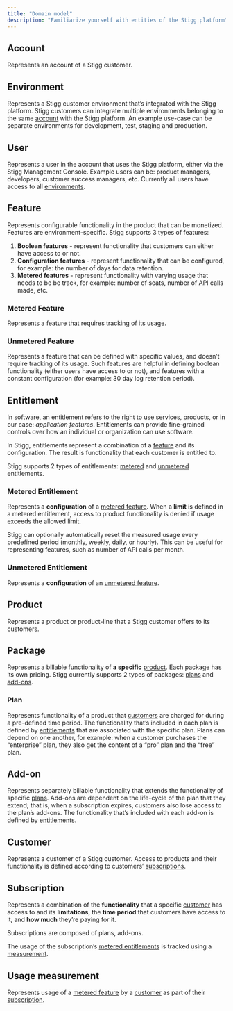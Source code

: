 ```yaml
---
title: "Domain model"
description: "Familiarize yourself with entities of the Stigg platform"
---
```


## Account

Represents an account of a Stigg customer.

## Environment

Represents a Stigg customer environment that’s integrated with the Stigg platform. Stigg customers can integrate multiple environments belonging to the same [account](#account) with the Stigg platform. An example use-case can be separate environments for development, test, staging and production.

## User

Represents a user in the account that uses the Stigg platform, either via the Stigg Management Console. Example users can be: product managers, developers, customer success managers, etc. Currently all users have access to all [environments](#environment).

## Feature

Represents configurable functionality in the product that can be monetized. Features are environment-specific. Stigg supports 3 types of features:

1. **Boolean features** \- represent functionality that customers can either have access to or not.
2. **Configuration features** \- represent functionality that can be configured, for example: the number of days for data retention.
3. **Metered features** \- represent functionality with varying usage that needs to be be track, for example: number of seats, number of API calls made, etc.
  
### Metered Feature

Represents a feature that requires tracking of its usage. 

  
### Unmetered Feature

Represents a feature that can be defined with specific values, and doesn’t require tracking of its usage. Such features are helpful in defining boolean functionality (either users have access to or not), and features with a constant configuration (for example: 30 day log retention period).

## Entitlement

In software, an entitlement refers to the right to use services, products, or in our case: _application features_. Entitlements can provide fine-grained controls over how an individual or organization can use software.

In Stigg, entitlements represent a combination of a [feature](#feature) and its configuration. The result is functionality that each customer is entitled to.

Stigg supports 2 types of entitlements: [metered](#metered-entitlement) and [unmetered](#unmetered-entitlement) entitlements.

  
### Metered Entitlement

Represents a **configuration** of a [metered feature](#metered-feature). When a **limit** is defined in a metered entitlement, access to product functionality is denied if usage exceeds the allowed limit.

Stigg can optionally automatically reset the measured usage every predefined period (monthly, weekly, daily, or hourly). This can be useful for representing features, such as number of API calls per month.

  
### Unmetered Entitlement

Represents a **configuration** of an [unmetered feature](#unmetered-feature).

## Product

Represents a product or product-line that a Stigg customer offers to its customers.

## Package

Represents a billable functionality of **a specific** [product](#product). Each package has its own pricing. Stigg currently supports 2 types of packages: [plans](#plan) and [add-ons](#add-on).

  
### Plan

Represents functionality of a product that [customers](#customer) are charged for during a pre-defined time period. The functionality that’s included in each plan is defined by [entitlements](#entitlement) that are associated with the specific plan. Plans can depend on one another, for example: when a customer purchases the “enterprise” plan, they also get the content of a “pro” plan and the “free” plan.

  
## Add-on

Represents separately billable functionality that extends the functionality of specific [plans](https://stigg.readme.io/docs/glossary#plan). Add-ons are dependent on the life-cycle of the plan that they extend; that is, when a subscription expires, customers also lose access to the plan’s add-ons. The functionality that’s included with each add-on is defined by [entitlements](https://stigg.readme.io/docs/glossary#entitlement).

## Customer

Represents a customer of a Stigg customer. Access to products and their functionality is defined according to customers’ [subscriptions](#subscription).

## Subscription

Represents a combination of the **functionality** that a specific [customer](#customer) has access to and its **limitations**, the **time period** that customers have access to it, and **how much** they’re paying for it.

Subscriptions are composed of plans, add-ons.

The usage of the subscription’s [metered entitlements](#metered-entitlement) is tracked using a [measurement](#usage-measurement).

## Usage measurement

Represents usage of a [metered feature](#metered-feature) by a [customer](#customer) as part of their [subscription](#subscription).